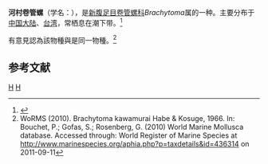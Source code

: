 {{Speciesbox
| taxon = Brachytoma kawamurai
| binomial_authority = Habe et Kosuge, 1966
}}
'''河村卷管螺'''（学名：''{{lang|la|Brachytoma kawamurai}}''），是[[新腹足目|新腹足目]][[卷管螺科|卷管螺科]]''Brachytoma''属的一种。主要分布于[[中国大陆|中国大陆]]、[[台湾|台湾]]，常栖息在潮下带。<ref>{{cite web|url=http://shell.sinica.edu.tw/chinese/shellbase_detail.php?science_no=1353|title=国际贝库：河村卷管螺|publisher=台湾贝类资料库|accessdate=2009-08-11}}</ref>

有意見認為該物種與''{{lang|la|Inquisitor kawamurai}}''是同一物種。<ref>WoRMS (2010). Brachytoma kawamurai Habe & Kosuge, 1966. In: Bouchet, P.; Gofas, S.; Rosenberg, G. (2010) World Marine Mollusca database. Accessed through: World Register of Marine Species at http://www.marinespecies.org/aphia.php?p=taxdetails&id=436314 {{Wayback|url=http://www.marinespecies.org/aphia.php?p=taxdetails&id=436314 |date=20121109185723 }} on 2011-09-11</ref>

== 参考文献 ==
{{reflist}}
{{Taxonbar|from=Q11142095}}

[[Category:捲管螺科|H]]
[[Category:_1966年描述的动物|H]]